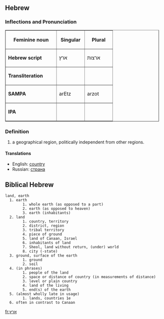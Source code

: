 ==Hebrew==
===Inflections and Pronunciation===
<table border = 1>
<tr>
<th align = center width=150>
Feminine noun
<th align = center width=75>
Singular
<th align = center width=75>
Plural
</tr>
<tr>
<td>'''Hebrew script'''</td>
<td>ארץ</td>
<td>ארצות</td>
</tr>
<tr><td>'''Transliteration'''</td><td></td><td></td></tr>
<tr><td>'''SAMPA'''</td><td>arEtz</td><td>arzot</td></tr>
<tr><td>'''IPA'''</td><td></td><td></td></tr>
</table>

===Definition===
#a geographical region, politically independent from other regions.
====Translations====
* English: [[country]]
* Russian: [[страна]]


== Biblical Hebrew ==

 land, earth
   1. earth
         1. whole earth (as opposed to a part)
         2. earth (as opposed to heaven)
         3. earth (inhabitants) 
   2. land
         1. country, territory
         2. district, region
         3. tribal territory
         4. piece of ground
         5. land of Canaan, Israel
         6. inhabitants of land
         7. Sheol, land without return, (under) world
         8. city (-state) 
   3. ground, surface of the earth
         1. ground
         2. soil 
   4. (in phrases)
         1. people of the land
         2. space or distance of country (in measurements of distance)
         3. level or plain country
         4. land of the living
         5. end(s) of the earth 
   5. (almost wholly late in usage)
         1. lands, countries 1e 
   6. often in contrast to Canaan 


[[fr:ארץ]]